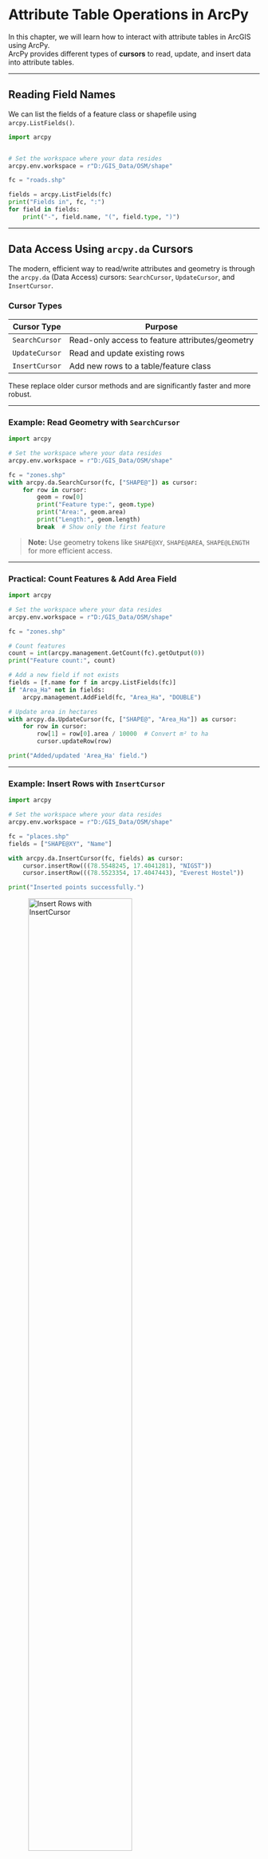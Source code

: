 # Attribute Table Operations in ArcPy

In this chapter, we will learn how to interact with attribute tables in ArcGIS using ArcPy.  
ArcPy provides different types of **cursors** to read, update, and insert data into attribute tables.

---

## Reading Field Names

We can list the fields of a feature class or shapefile using `arcpy.ListFields()`.

```python
import arcpy


# Set the workspace where your data resides
arcpy.env.workspace = r"D:/GIS_Data/OSM/shape"

fc = "roads.shp"

fields = arcpy.ListFields(fc)
print("Fields in", fc, ":")
for field in fields:
    print("-", field.name, "(", field.type, ")")
```

---

## Data Access Using `arcpy.da` Cursors

The modern, efficient way to read/write attributes and geometry is through the `arcpy.da` (Data Access) cursors: `SearchCursor`, `UpdateCursor`, and `InsertCursor`.

### Cursor Types

| Cursor Type      | Purpose |
|------------------|------------------------------------------|
| `SearchCursor`   | Read-only access to feature attributes/geometry |
| `UpdateCursor`   | Read and update existing rows |
| `InsertCursor`   | Add new rows to a table/feature class |

These replace older cursor methods and are significantly faster and more robust.

---

### Example: Read Geometry with `SearchCursor`

```python
import arcpy

# Set the workspace where your data resides
arcpy.env.workspace = r"D:/GIS_Data/OSM/shape"

fc = "zones.shp"
with arcpy.da.SearchCursor(fc, ["SHAPE@"]) as cursor:
    for row in cursor:
        geom = row[0]
        print("Feature type:", geom.type)
        print("Area:", geom.area)
        print("Length:", geom.length)
        break  # Show only the first feature
```

> **Note:** Use geometry tokens like `SHAPE@XY`, `SHAPE@AREA`, `SHAPE@LENGTH` for more efficient access.

---

### Practical: Count Features & Add Area Field

```python
import arcpy

# Set the workspace where your data resides
arcpy.env.workspace = r"D:/GIS_Data/OSM/shape"

fc = "zones.shp"

# Count features
count = int(arcpy.management.GetCount(fc).getOutput(0))
print("Feature count:", count)

# Add a new field if not exists
fields = [f.name for f in arcpy.ListFields(fc)]
if "Area_Ha" not in fields:
    arcpy.management.AddField(fc, "Area_Ha", "DOUBLE")

# Update area in hectares
with arcpy.da.UpdateCursor(fc, ["SHAPE@", "Area_Ha"]) as cursor:
    for row in cursor:
        row[1] = row[0].area / 10000  # Convert m² to ha
        cursor.updateRow(row)

print("Added/updated 'Area_Ha' field.")
```

---

### Example: Insert Rows with `InsertCursor`

```python
import arcpy

# Set the workspace where your data resides
arcpy.env.workspace = r"D:/GIS_Data/OSM/shape"

fc = "places.shp"
fields = ["SHAPE@XY", "Name"]

with arcpy.da.InsertCursor(fc, fields) as cursor:
    cursor.insertRow(((78.5548245, 17.4041281), "NIGST"))
    cursor.insertRow(((78.5523354, 17.4047443), "Everest Hostel"))

print("Inserted points successfully.")
```

![Insert Rows with InsertCursor](fig/insert_rows.png){#insert fig-align="center" width=70%}

Use the correct cursor type depending on your use case.

---

## Summary

In this chapter, we learned: 
 
- How to read **field names** using `arcpy.ListFields()`.  
- How to use `arcpy.da` cursors:
  - `SearchCursor` for reading attributes and geometry
  - `UpdateCursor` for modifying attribute values
  - `InsertCursor` for adding new features or rows
  - Geometry tokens for efficient access
- A practical example of updating attribute values. 

---

## Exercise

Try the following tasks:  

1. Use a SearchCursor to print the first 10 rows of the attribute table.  
2. Add a new field `Perimeter` and calculate polygon perimeters using UpdateCursor.  
3. Use an InsertCursor to add a new point feature with coordinates and a name attribute.  

---
